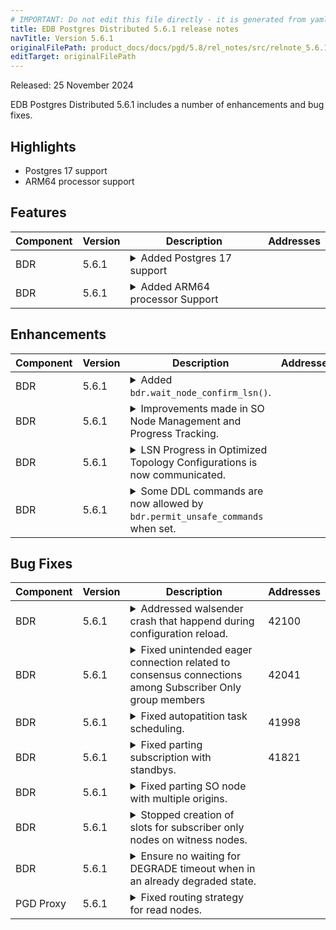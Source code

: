 ```yaml
---
# IMPORTANT: Do not edit this file directly - it is generated from yaml source.
title: EDB Postgres Distributed 5.6.1 release notes
navTitle: Version 5.6.1
originalFilePath: product_docs/docs/pgd/5.8/rel_notes/src/relnote_5.6.1.yml
editTarget: originalFilePath
---
```


Released: 25 November 2024

EDB Postgres Distributed 5.6.1 includes a number of enhancements and bug fixes.

## Highlights

- Postgres 17 support
- ARM64 processor support

## Features

<table class="table w-100"><thead><tr><th>Component</th><th>Version</th><th>Description</th><th width="10%">Addresses</th></tr></thead><tbody>
<tr><td>BDR</td><td>5.6.1</td><td><details><summary>Added Postgres 17 support</summary><hr/><p>Support for Postgres 17 has been added for all flavors (PostgreSQL, EDB Postgres Extended,
and EDB Postgres Advanced Server) starting with version 17.2.</p>
</details></td><td></td></tr>
<tr><td>BDR</td><td>5.6.1</td><td><details><summary>Added ARM64 processor Support</summary><hr/><p>Support ARM architecture for EDB Postgres Distributed on Debian 12 and RHEL 9.</p>
</details></td><td></td></tr>
</tbody></table>


## Enhancements

<table class="table w-100"><thead><tr><th>Component</th><th>Version</th><th>Description</th><th width="10%">Addresses</th></tr></thead><tbody>
<tr><td>BDR</td><td>5.6.1</td><td><details><summary>Added <code>bdr.wait_node_confirm_lsn()</code>.</summary><hr/><p>The function <code>bdr.wait_node_confirm_lsn()</code> has been introduced to wait until a specific node
reaches a designated Log Sequence Number (LSN). It first checks the <code>confirmed_flush_lsn</code> of
the replication slot for the specified node. If that information is not available, the function
connects to the node and queries <code>pg_replication_origin_progress()</code>, using the invoking node as
the origin.
If the <code>nodename</code> parameter is NULL, the function will wait for all nodes to reach the specified
LSN. If the <code>target</code> LSN is NULL, it will wait for the current <code>wal_flush_lsn</code>.</p>
</details></td><td></td></tr>
<tr><td>BDR</td><td>5.6.1</td><td><details><summary>Improvements made in SO Node Management and Progress Tracking.</summary><hr/><p>An update addresses the movement of group slots in SO nodes, ensuring they don't appear as peers in
progress updates. Improvements include enhanced watermark management for SO leaders in the Optimized Topology
configuration, where write leaders now include watermarks in their updates. Watermarks are broadcasted
to simplify progress tracking on idle clusters. The peer progress mapping for SO nodes has been corrected,
and the tap test for group slot movement has been revised.
Additionally, the <code>bdr_get_all_origins</code> function now considers SO node origins.</p>
</details></td><td></td></tr>
<tr><td>BDR</td><td>5.6.1</td><td><details><summary>LSN Progress in Optimized Topology Configurations is now communicated.</summary><hr/><p>While there are no connections from non-leader data nodes to subscriber-only nodes in an optimized
topology configuration, the LSN progress of all data nodes is periodically communicated to these
subscriber-only nodes through logical replication.</p>
</details></td><td></td></tr>
<tr><td>BDR</td><td>5.6.1</td><td><details><summary>Some DDL commands are now allowed by <code>bdr.permit_unsafe_commands</code> when set.</summary><hr/><p>The <code>bdr.permit_unsafe_commands</code> parameter now allows some DDL commands that were previously disallowed. Specifically <code>ALTER COLUMN...TYPE...USING</code> can now be permitted if the user knows the operation is safe.</p>
</details></td><td></td></tr>
</tbody></table>


## Bug Fixes

<table class="table w-100"><thead><tr><th>Component</th><th>Version</th><th>Description</th><th width="10%">Addresses</th></tr></thead><tbody>
<tr><td>BDR</td><td>5.6.1</td><td><details><summary>Addressed walsender crash that happend during configuration reload.</summary><hr/><p>Ensure that pglogical GUCs are overridden only when operating within the pglogical worker.
If this is not the case, MyPGLogicalWorker will be NULL, resulting in a segmentation fault
when the walsender attempts a configuration reload from the
pgl_wait_for_standby_confirmation() function.</p>
</details></td><td>42100</td></tr>
<tr><td>BDR</td><td>5.6.1</td><td><details><summary>Fixed unintended eager connection related to consensus connections among Subscriber Only group members</summary><hr/><p>The msgbroker module used to establish consensus connections lazily, meaning that connections
were created only when the first message was sent to a specific destination. This method
negatively affected the latency of Raft leader elections. The behavior was modified to create
connections to consensus peers eagerly. However, this change resulted in an unintended
consequence: a fully meshed consensus network among subscriber-only nodes, which may conflict
with customer network designs. This patch keeps the eager connection setup but limits it to
voting nodes only, reverting to a lazy connection setup for non-voting nodes.</p>
</details></td><td>42041</td></tr>
<tr><td>BDR</td><td>5.6.1</td><td><details><summary>Fixed autopatition task scheduling.</summary><hr/><p>To improve reliability, shuffle the scheduling of autopartition tasks. This way, tasks
that are prone to failure won't consistently impact the success of other tasks.</p>
</details></td><td>41998</td></tr>
<tr><td>BDR</td><td>5.6.1</td><td><details><summary>Fixed parting subscription with standbys.</summary><hr/><p>The parting subscription used to hang, failing to wait for standbys when the
bdr.standby_slot_names parameter was defined.</p>
</details></td><td>41821</td></tr>
<tr><td>BDR</td><td>5.6.1</td><td><details><summary>Fixed parting SO node with multiple origins.</summary><hr/><p>All relevant origins must be removed when parting SO node.
With Optimized Topology, parting an SO node should result in removing all origins it
has, not just the one related to its SO group leader.
When parting a data node, even though there is no subscription to it
from SO node, the origin should be removed.
DO not make SO node target of a part catchup subscription when Optimized Topology is enabled.</p>
</details></td><td></td></tr>
<tr><td>BDR</td><td>5.6.1</td><td><details><summary>Stopped creation of slots for subscriber only nodes on witness nodes.</summary><hr/><p>Subscriber only nodes should not have slots on witness nodes.</p>
</details></td><td></td></tr>
<tr><td>BDR</td><td>5.6.1</td><td><details><summary>Ensure no waiting for DEGRADE timeout when in an already degraded state.</summary><hr/><p>When using commit scope with DEGRADE clause, if system detects that it's in degraded state, transactions should start in the DEGRADE mode. This ensures that the timeout is not applied on every commit.</p>
</details></td><td></td></tr>
<tr><td>PGD Proxy</td><td>5.6.1</td><td><details><summary>Fixed routing strategy for read nodes.</summary><hr/><p>Corrected routing strategy for read nodes after a network partition.</p>
</details></td><td></td></tr>
</tbody></table>


